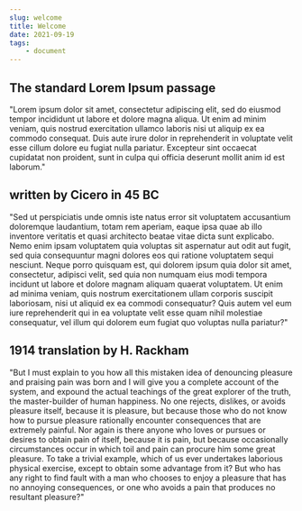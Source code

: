 ```yaml
---
slug: welcome
title: Welcome
date: 2021-09-19
tags:
	- document
---
```


## The standard Lorem Ipsum passage

"Lorem ipsum dolor sit amet, consectetur adipiscing elit, sed do eiusmod tempor
incididunt ut labore et dolore magna aliqua. Ut enim ad minim veniam, quis
nostrud exercitation ullamco laboris nisi ut aliquip ex ea commodo consequat.
Duis aute irure dolor in reprehenderit in voluptate velit esse cillum dolore eu
fugiat nulla pariatur. Excepteur sint occaecat cupidatat non proident, sunt in
culpa qui officia deserunt mollit anim id est laborum."

## written by Cicero in 45 BC

"Sed ut perspiciatis unde omnis iste natus error sit voluptatem accusantium
doloremque laudantium, totam rem aperiam, eaque ipsa quae ab illo inventore
veritatis et quasi architecto beatae vitae dicta sunt explicabo. Nemo enim ipsam
voluptatem quia voluptas sit aspernatur aut odit aut fugit, sed quia
consequuntur magni dolores eos qui ratione voluptatem sequi nesciunt. Neque
porro quisquam est, qui dolorem ipsum quia dolor sit amet, consectetur, adipisci
velit, sed quia non numquam eius modi tempora incidunt ut labore et dolore
magnam aliquam quaerat voluptatem. Ut enim ad minima veniam, quis nostrum
exercitationem ullam corporis suscipit laboriosam, nisi ut aliquid ex ea commodi
consequatur? Quis autem vel eum iure reprehenderit qui in ea voluptate velit
esse quam nihil molestiae consequatur, vel illum qui dolorem eum fugiat quo
voluptas nulla pariatur?"

## 1914 translation by H. Rackham

"But I must explain to you how all this mistaken idea of denouncing pleasure and
praising pain was born and I will give you a complete account of the system, and
expound the actual teachings of the great explorer of the truth, the
master-builder of human happiness. No one rejects, dislikes, or avoids pleasure
itself, because it is pleasure, but because those who do not know how to pursue
pleasure rationally encounter consequences that are extremely painful. Nor again
is there anyone who loves or pursues or desires to obtain pain of itself,
because it is pain, but because occasionally circumstances occur in which toil
and pain can procure him some great pleasure. To take a trivial example, which
of us ever undertakes laborious physical exercise, except to obtain some
advantage from it? But who has any right to find fault with a man who chooses to
enjoy a pleasure that has no annoying consequences, or one who avoids a pain
that produces no resultant pleasure?"
